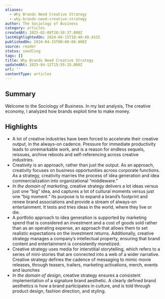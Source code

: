 ```yaml
---
aliases:
  - Why Brands Need Creative Strategy
  - why-brands-need-creative-strategy
author: The Sociology of Business
category: articles
createdAt: 2025-02-09T20:38:37.000Z
lastHighlightedOn: 2024-04-15T18:40:40.433Z
publishedOn: 2024-04-15T00:00:00.000Z
source: reader
status: seedling
tags: []
title: Why Brands Need Creative Strategy
updatedAt: 2025-04-12T15:55:15.000Z
url: ''
contentType: articles
---
```

## Summary

Welcome to the Sociology of Business. In my last analysis, The creative economy, I analyzed how brands exploit time to make money.

## Highlights

- A lot of creative industries have been forced to accelerate their creative output, in the always-on cadence. Pressure for immediate productivity leads to unremarkable work, and is a reason for endless sequels, reissues, archive reboots and self-referencing across creative industries.
- Creativity is an approach, rather than just the output. As an approach, creativity focuses on business opportunities across corporate functions. As a strategy, creativity marries the process of idea generation and idea commercialization into organizational “middleware.”
- _In the domain of marketing_, creative strategy delivers a lot ideas versus just one “big” idea, and captures a lot of cultural moments versus just one “big moment.” Its purpose is to expand a brand’s footprint and renew brand associations and provide a stream of always-on entertainment. It tests and tries ideas in the world, where they live or die.
- A portfolio approach to idea generation is supported by marketing spend that is considered an investment and a cost of goods sold rather than as an operating expense, an approach that allows them to set realistic expectations on the investment returns. Additionally, creative strategy manages a company’s intellectual property, ensuring that brand content and entertainment is consistently monetized.
- Creative strategy uses media for interstitial storytelling, which refers to a series of mini-stories that are connected into a web of a wider narrative. Creative strategy defines the cadence of messaging to mimic movie releases, through teasers, trailers, marketing activations, merch, events and launches
- _In the domain of design_, creative strategy ensures a consistent implementation of a signature brand aesthetic. A clearly defined brand aesthetics is how a brand participates in culture, and is told through product design, fashion direction, and styling.
